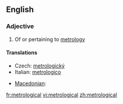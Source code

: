 ==English==

===Adjective===
{{en-adj}}

# Of or pertaining to [[metrology]]

====Translations====
{{trans-top|of or pertaining to metrology}}
* Czech: [[metrologický]] {{m}}
*Italian: [[metrologico]]
{{trans-mid}}
* [[Macedonian]]: {{t|mk|метролошки|m|tr=metrolóški|sc=Cyrl}}
{{trans-bottom}}

[[fr:metrological]]
[[vi:metrological]]
[[zh:metrological]]
